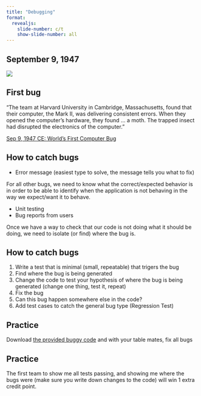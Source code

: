 ```yaml
---
title: "Debugging"
format:
  revealjs:
    slide-number: c/t
    show-slide-number: all
---
```


## September 9, 1947

![](images/computer-bug.jpg)

## First bug 

"The team at Harvard University in Cambridge, Massachusetts, found that their computer, the Mark II, was delivering consistent errors. When they opened the computer’s hardware, they found ... a moth. The trapped insect had disrupted the electronics of the computer."

[Sep 9, 1947 CE: World’s First Computer Bug](https://education.nationalgeographic.org/resource/worlds-first-computer-bug/)

##  How to catch bugs

* Error message (easiest type to solve, the message tells you what to fix)

For all other bugs, we need to know what the correct/expected behavior is in order to be able to identify when the application is not behaving in the way we expect/want it to behave.

* Unit testing
* Bug reports from users

Once we have a way to check that our code is not doing what it should be doing, we need to isolate (or find) where the bug is.

##   How to catch bugs

1. Write a test that is minimal (small, repeatable) that trigers the bug
1. Find where the bug is being generated
1. Change the code to test your hypothesis of where the bug is being generated (change one thing, test it, repeat)
1. Fix the bug
1. Can this bug happen somewhere else in the code?
1. Add test cases to catch the general bug type (Regression Test)

## Practice

Download [the provided buggy code](https://github.com/picoral/CSC210BuggyCode) and with your table mates, fix all bugs

## Practice

The first team to show me all tests passing, and showing me where the bugs were (make sure you write down changes to the code) will win 1 extra credit point.
